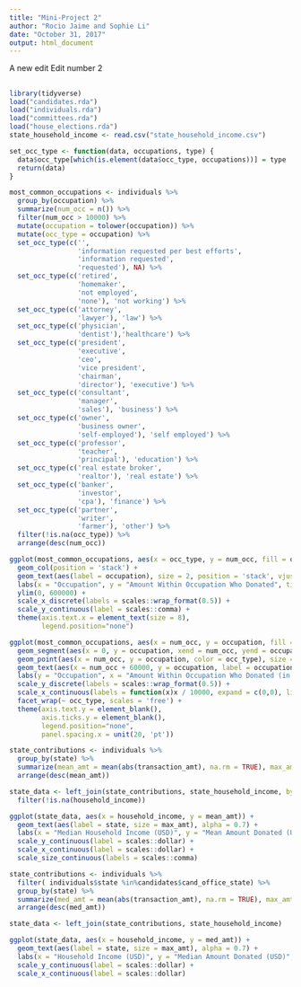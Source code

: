 ```yaml
---
title: "Mini-Project 2"
author: "Rocio Jaime and Sophie Li"
date: "October 31, 2017"
output: html_document
---
```


A new edit
Edit number 2

##

```r
library(tidyverse)
load("candidates.rda")
load("individuals.rda")
load("committees.rda")
load("house_elections.rda")
state_household_income <- read.csv("state_household_income.csv")

```

```r
set_occ_type <- function(data, occupations, type) {
  data$occ_type[which(is.element(data$occ_type, occupations))] = type
  return(data)
}

most_common_occupations <- individuals %>%
  group_by(occupation) %>%
  summarize(num_occ = n()) %>%
  filter(num_occ > 10000) %>% 
  mutate(occupation = tolower(occupation)) %>% 
  mutate(occ_type = occupation) %>% 
  set_occ_type(c('',
                 'information requested per best efforts', 
                 'information requested',
                 'requested'), NA) %>% 
  set_occ_type(c('retired', 
                 'homemaker', 
                 'not employed',
                 'none'), 'not working') %>% 
  set_occ_type(c('attorney',
                 'lawyer'), 'law') %>% 
  set_occ_type(c('physician',
                 'dentist'),'healthcare') %>% 
  set_occ_type(c('president',
                 'executive',
                 'ceo',
                 'vice president',
                 'chairman',
                 'director'), 'executive') %>% 
  set_occ_type(c('consultant',
                 'manager',
                 'sales'), 'business') %>%
  set_occ_type(c('owner',
                 'business owner', 
                 'self-employed'), 'self employed') %>%
  set_occ_type(c('professor', 
                 'teacher',
                 'principal'), 'education') %>% 
  set_occ_type(c('real estate broker',
                 'realtor'), 'real estate') %>% 
  set_occ_type(c('banker',
                 'investor',
                 'cpa'), 'finance') %>% 
  set_occ_type(c('partner',
                 'writer',
                 'farmer'), 'other') %>% 
  filter(!is.na(occ_type)) %>%
  arrange(desc(num_occ))
```

```r
ggplot(most_common_occupations, aes(x = occ_type, y = num_occ, fill = occupation)) +
  geom_col(position = 'stack') +
  geom_text(aes(label = occupation), size = 2, position = 'stack', vjust = 1) +
  labs(x = "Occupation", y = "Amount Within Occupation Who Donated", title = "Donations From Different Occupations", color = "Occupations") +
  ylim(0, 600000) +
  scale_x_discrete(labels = scales::wrap_format(0.5)) +
  scale_y_continuous(label = scales::comma) +
  theme(axis.text.x = element_text(size = 8),
        legend.position="none")

ggplot(most_common_occupations, aes(x = num_occ, y = occupation, fill = occ_type)) +
  geom_segment(aes(x = 0, y = occupation, xend = num_occ, yend = occupation)) +
  geom_point(aes(x = num_occ, y = occupation, color = occ_type), size = 2) +
  geom_text(aes(x = num_occ + 60000, y = occupation, label = occupation), size = 2.5, hjust = 0) +
  labs(y = "Occupation", x = "Amount Within Occupation Who Donated (in tens of thousands)", title = "Donations From Different Occupations", color = "Occupations") +
  scale_y_discrete(labels = scales::wrap_format(0.5)) +
  scale_x_continuous(labels = function(x)x / 10000, expand = c(0,0), limits = c(0, 800000)) +
  facet_wrap(~ occ_type, scales = 'free') +
  theme(axis.text.y = element_blank(),
        axis.ticks.y = element_blank(),
        legend.position="none",
        panel.spacing.x = unit(20, 'pt'))
```

```r
state_contributions <- individuals %>% 
  group_by(state) %>% 
  summarize(mean_amt = mean(abs(transaction_amt), na.rm = TRUE), max_amt = max(transaction_amt)) %>% 
  arrange(desc(mean_amt))
```

```r
state_data <- left_join(state_contributions, state_household_income, by = 'state') %>% 
  filter(!is.na(household_income))

ggplot(state_data, aes(x = household_income, y = mean_amt)) + 
  geom_text(aes(label = state, size = max_amt), alpha = 0.7) +
  labs(x = "Median Household Income (USD)", y = "Mean Amount Donated (USD)", title = "State Median Household Incomes and Donations", size = "Maximum Amount") + 
  scale_y_continuous(label = scales::dollar) +
  scale_x_continuous(label = scales::dollar) +
  scale_size_continuous(labels = scales::comma)
```


```r
state_contributions <- individuals %>% 
  filter( individuals$state %in%candidates$cand_office_state) %>%
  group_by(state) %>% 
  summarize(med_amt = mean(abs(transaction_amt), na.rm = TRUE), max_amt = max(transaction_amt)) %>% 
  arrange(desc(med_amt))
```

```r
state_data <- left_join(state_contributions, state_household_income)

ggplot(state_data, aes(x = household_income, y = med_amt)) + 
  geom_text(aes(label = state, size = max_amt), alpha = 0.7) +
  labs(x = "Household Income (USD)", y = "Median Amount Donated (USD)", title = "State Median Household Incomes and Donations", size = "Maximum Amount") + 
  scale_y_continuous(label = scales::dollar) +
  scale_x_continuous(label = scales::dollar)
```
